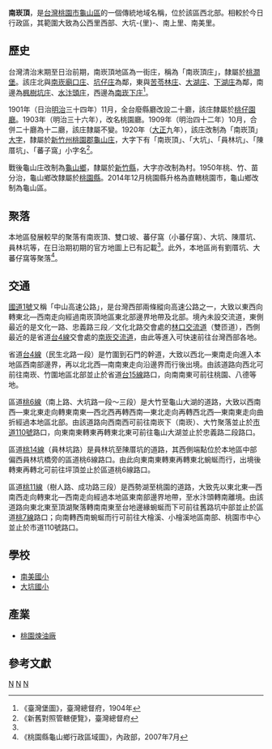 {{noteTA
|1 = zh-cn:庄; zh-hk:庄; zh-tw:庄;
}}
'''南崁頂'''，是[[台灣|台灣]][[桃園市|桃園市]][[龜山區|龜山區]]的一個傳統地域名稱，位於該區西北部。相較於今日行政區，其範圍大致為公西里西部、大坑-{里}-、南上里、南美里。

==歷史==
台灣清治末期至日治前期，南崁頂地區為一街庄，稱為「南崁頂庄」，隸屬於[[桃澗堡|桃澗堡]]。該庄北與[[南崁廟口庄|南崁廟口庄]]、[[坑仔庄|坑仔庄]]為鄰，東與[[坪頂苦苓林|苦苓林庄]]、[[坪頂大湖|大湖庄]]、[[坪頂下湖|下湖庄]]為鄰，南邊為[[楓樹坑庄|楓樹坑庄]]、[[水汴頭_(桃園市)|水汴頭庄]]，西邊為[[南崁下庄|南崁下庄]]<ref name="臺灣堡圖">《臺灣堡圖》，臺灣總督府，1904年</ref>。

1901年（日治[[明治|明治]]三十四年）11月，全台廢縣廳改設二十廳，該庄隸屬於[[桃仔園廳|桃仔園廳]]。1903年（明治三十六年），改名桃園廳。1909年（明治四十二年）10月，合併二十廳為十二廳，該庄隸屬不變。1920年（[[大正|大正]]九年），該庄改制為「南崁頂」[[大字|大字]]，隸屬於[[新竹州|新竹州]][[桃園郡|桃園郡]][[龜山庄|龜山庄]]，大字下有「南崁頂」、「大坑」、「員林坑」、「陳厝坑」、「蕃子窩」小字名<ref>《新舊對照管轄便覽》，臺灣總督府</ref>。

戰後龜山庄改制為[[龜山區|龜山鄉]]，隸屬於[[新竹縣|新竹縣]]，大字亦改制為村。1950年桃、竹、苗分治，龜山鄉改隸屬於[[桃園縣|桃園縣]]。2014年12月桃園縣升格為直轄桃園市，龜山鄉改制為龜山區。

==聚落==
本地區發展較早的聚落有南崁頂、雙口坡、蕃仔窩（小蕃仔窩）、大坑、陳厝坑、員林坑等，在日治期初期的官方地圖上已有記載<ref name="臺灣堡圖"/>。此外，本地區尚有劉厝坑、大蕃仔窩等聚落<ref>《桃園縣龜山鄉行政區域圖》，內政部，2007年7月</ref>。

==交通==
[[中山高速公路|國道1號]]又稱「中山高速公路」，是台灣西部兩條縱向高速公路之一，大致以東西向轉東北—西南走向經過南崁頂地區東北部邊界地帶及北部。境內未設交流道，東側最近的是文化一路、忠義路三段／文化北路交會處的[[林口交流道_(國道1號)|林口交流道]]（雙匝道），西側最近的是省道[[台4線|台4線]]交會處的[[南崁交流道|南崁交流道]]，由此等進入可快速前往台灣西部各地。

省道[[台4線|台4線]]（民生北路一段）是竹圍到石門的幹道，大致以西北—東南走向進入本地區西南部邊界，再以北北西—南南東走向沿邊界而行後出境。由該道路向西北可前往南崁、竹圍地區北部並止於省道[[台15線|台15線]]路口，向南南東可前往桃園、八德等地。

區道[[桃6線|桃6線]]（南上路、大坑路一段～三段）是大竹至龜山大湖的道路，大致以西南西—東北東走向轉東南東—西北西再轉西南—東北走向再轉西北西—東南東走向曲折經過本地區北部。由該道路向西南西可前往南崁下（南崁）、大竹聚落並止於[[市道110號|市道110號]]路口，向東南東轉東再轉東北東可前往龜山大湖並止於忠義路二段路口。

區道[[桃14線|桃14線]]（員林坑路）是員林坑至陳厝坑的道路，其西側端點位於本地區中部偏西員林坑橋旁的區道桃6線路口。由此向東南東轉東再轉東北蜿蜒而行，出境後轉東再轉北可前往坪頂並止於區道桃6線路口。

區道[[桃11線|桃11線]]（樹人路、成功路三段）是西勢湖至桃園的道路，大致先以東北東—西南西走向轉東北—西南走向經過本地區東南部邊界地帶，至水汴頭轉南離境。由該道路向東北東至頂湖聚落轉南南東至台地邊緣蜿蜒而下可前往舊路坑中部並止於區道[[桃7線|桃7線]]路口；向南轉西南蜿蜒而行可前往大檜溪、小檜溪地區南部、桃園市中心並止於市道110號路口。

==學校==
*[[南美國小|南美國小]]
*[[大坑國小|大坑國小]]

==產業==
*[[桃園煉油廠|桃園煉油廠]]

==參考文獻==
{{reflist}}

{{桃園郡}}

[[Category:龜山區地名|N]]
[[Category:龜山庄大字|N]]
[[Category:桃澗堡|N]]